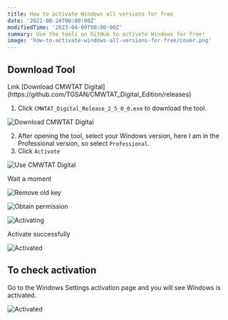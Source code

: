 ```yaml
---
title: How to activate Windows all versions for free
date: '2022-08-24T00:00:00Z'
modifiedTime: '2023-04-09T00:00:00Z'
summary: Use the tools on GitHub to activate Windows for free!
image: 'how-to-activate-windows-all-versions-for-free/cover.png'
---
```


## Download Tool

<Alert icon='🔗' variant='info'>
  <AlertTitle>Link</AlertTitle>
  <AlertDescription>[Download CMWTAT Digital](https://github.com/TGSAN/CMWTAT_Digital_Edition/releases)</AlertDescription>
</Alert>

1. Click `CMWTAT_Digital_Release_2_5_0_0.exe` to download the tool.

<Image
  src='/static/images/blog/how-to-activate-windows-all-versions-for-free/step(1).png'
  alt='Download CMWTAT Digital'
  width={1714}
  height={916}
/>

2. After opening the tool, select your Windows version, here I am in the Professional version, so select `Professional`.
3. Click `Activate`

<Image
  src='/static/images/blog/how-to-activate-windows-all-versions-for-free/step(2-3).png'
  alt='Use CMWTAT Digital'
  width={436}
  height={543}
/>

Wait a moment

<Image
  src='/static/images/blog/how-to-activate-windows-all-versions-for-free/activating(1).png'
  alt='Remove old key'
  width={436}
  height={543}
/>

<Image
  src='/static/images/blog/how-to-activate-windows-all-versions-for-free/activating(2).png'
  alt='Obtain permission'
  width={436}
  height={543}
/>

<Image
  src='/static/images/blog/how-to-activate-windows-all-versions-for-free/activating(3).png'
  alt='Activating'
  width={436}
  height={543}
/>

Activate successfully

<Image
  src='/static/images/blog/how-to-activate-windows-all-versions-for-free/activating(4).png'
  alt='Activated'
  width={436}
  height={543}
/>

## To check activation

Go to the Windows Settings activation page and you will see Windows is activated.

<Image
  src='/static/images/blog/how-to-activate-windows-all-versions-for-free/activated.png'
  alt='Activated'
  width={1050}
  height={599}
/>
